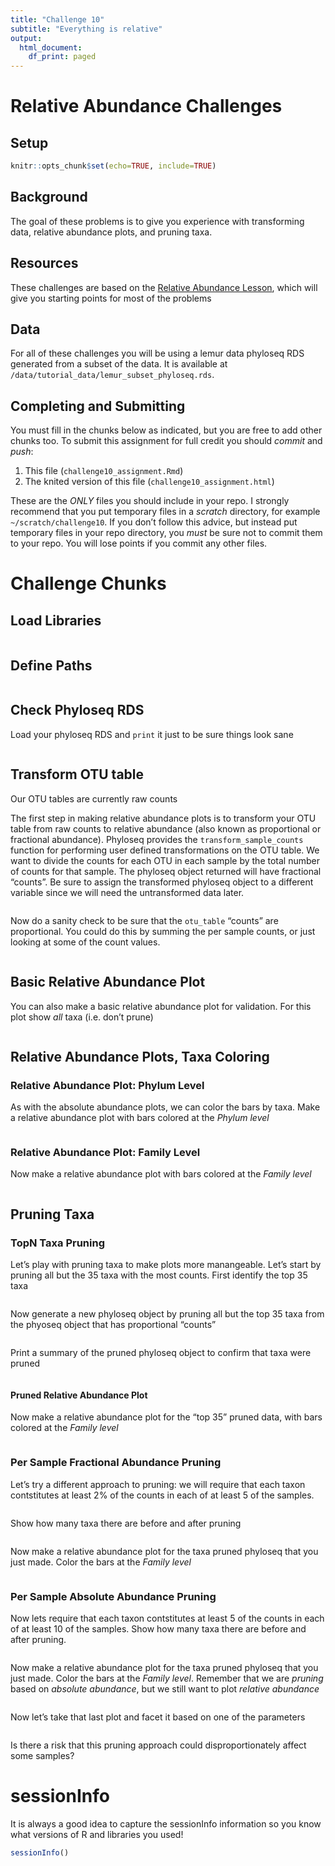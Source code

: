 ```yaml
---
title: "Challenge 10"
subtitle: "Everything is relative"
output:
  html_document:
    df_print: paged
---
```

# Relative Abundance Challenges
## Setup 

```r
knitr::opts_chunk$set(echo=TRUE, include=TRUE)
```

## Background
The goal of these problems is to give you experience with transforming data, relative abundance plots, and pruning taxa.

## Resources
These challenges are based on the [Relative Abundance Lesson](https://gitlab.oit.duke.edu/IBIEM/IBIEM_2018_2019/blob/master/content/lessons/relative_abundance.md), which will give you starting points for most of the problems  

## Data
For all of these challenges you will be using a lemur data phyloseq RDS generated from a subset of the data.  It is available at `/data/tutorial_data/lemur_subset_phyloseq.rds`.

## Completing and Submitting
You must fill in the chunks below as indicated, but you are free to add other chunks too.  To submit this assignment for full credit you should *commit* and *push*:

1. This file (`challenge10_assignment.Rmd`)
2. The knited version of this file (`challenge10_assignment.html`)

These are the *ONLY* files you should include in your repo.  I strongly recommend that you put temporary files in a *scratch* directory, for example `~/scratch/challenge10`.  If you don't follow this advice, but instead put temporary files in your repo directory, you *must* be sure not to commit them to your repo. You will lose points if you commit any other files.


# Challenge Chunks
## Load Libraries
```r

```

## Define Paths
```r

```

## Check Phyloseq RDS
Load your phyloseq RDS and `print` it just to be sure things look sane
```r

```

## Transform OTU table
Our OTU tables are currently raw counts

The first step in making relative abundance plots is to transform your OTU table from raw counts to relative abundance (also known as proportional or fractional abundance).  Phyloseq provides the `transform_sample_counts` function for performing user defined transformations on the OTU table.  We want to divide the counts for each OTU in each sample by the total number of counts for that sample.  The phyloseq object returned will have fractional "counts".  Be sure to assign the transformed phyloseq object to a different variable since we will need the untransformed data later.

```r

```

Now do a sanity check to be sure that the `otu_table` "counts" are proportional.  You could do this by summing the per sample counts, or just looking at some of the count values.

```r

```

## Basic Relative Abundance Plot
You can also make a basic relative abundance plot for validation.  For this plot show *all* taxa (i.e. don't prune)

```r

```

## Relative Abundance Plots, Taxa Coloring
### Relative Abundance Plot: Phylum Level

As with the absolute abundance plots, we can color the bars by taxa.  Make a relative abundance plot with bars colored at the *Phylum level*

```r

```

### Relative Abundance Plot: Family Level
Now make a relative abundance plot with bars colored at the *Family level*

```r

```

## Pruning Taxa
### TopN Taxa Pruning
Let's play with pruning taxa to make plots more manangeable.  Let's start by pruning all but the 35 taxa with the most counts. 
First identify the top 35 taxa

```r

```

Now generate a new phyloseq object by pruning all but the top 35 taxa from the phyoseq object that has proportional "counts"
```r

```

Print a summary of the pruned phyloseq object to confirm that taxa were pruned
```r

```

#### Pruned Relative Abundance Plot
Now make a relative abundance plot for the "top 35" pruned data, with bars colored at the *Family level*

```r

```

### Per Sample Fractional Abundance Pruning
Let's try a different approach to pruning: we will require that each taxon contstitutes at least 2% of the counts in each of at least 5 of the samples.  
```r

```

Show how many taxa there are before and after pruning
```r

```

Now make a relative abundance plot for the taxa pruned phyloseq that you just made.  Color the bars at the *Family level*

```r

```

### Per Sample Absolute Abundance Pruning
Now lets require that each taxon contstitutes at least 5 of the counts in each of at least 10 of the samples.  Show how many taxa there are before and after pruning.  

```r

```


Now make a relative abundance plot for the taxa pruned phyloseq that you just made.  Color the bars at the *Family level*. Remember that we are *pruning* based on *absolute abundance*, but we still want to plot *relative abundance*

```r

```

Now let's take that last plot and facet it based on one of the parameters
```r

```

Is there a risk that this pruning approach could disproportionately affect some samples?

# sessionInfo
It is always a good idea to capture the sessionInfo information so you know what versions of R and libraries you used!
```r
sessionInfo()
```


